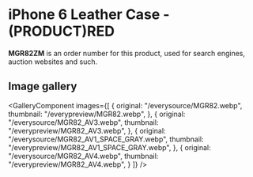 
# iPhone 6 Leather Case - (PRODUCT)RED

<Callout type='info' emoji='👉🏻'>**MGR82ZM** is an order number for this product, used for search engines, auction websites and such.</Callout>

## Image gallery

<GalleryComponent
    images={[
      {
        original: "/everysource/MGR82.webp",
        thumbnail: "/everypreview/MGR82.webp",
      },
      {
        original: "/everysource/MGR82_AV3.webp",
        thumbnail: "/everypreview/MGR82_AV3.webp",
      },
      {
        original: "/everysource/MGR82_AV1_SPACE_GRAY.webp",
        thumbnail: "/everypreview/MGR82_AV1_SPACE_GRAY.webp",
      },
      {
        original: "/everysource/MGR82_AV4.webp",
        thumbnail: "/everypreview/MGR82_AV4.webp",
      }
    ]}
  />
